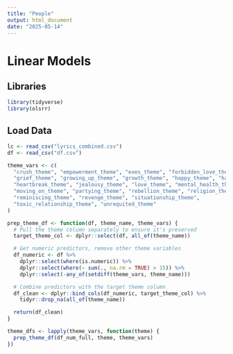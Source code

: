 ```yaml
---
title: "People"
output: html_document
date: "2025-05-14"
---
```

# Linear Models
## Libraries
```r
library(tidyverse)
library(olsrr)
```
## Load Data
```r
lc <- read_csv("lyrics_combined.csv")
df <- read_csv("df.csv")
```
```r
theme_vars <- c(
  "crush_theme", "empowerment_theme", "exes_theme", "forbidden_love_theme", 
  "grief_theme", "growing_up_theme", "growth_theme", "happy_theme", "hate_theme", 
  "heartbreak_theme", "jealousy_theme", "love_theme", "mental_health_theme", 
  "moving_on_theme", "partying_theme", "rebellion_theme", "religion_theme", 
  "reminiscing_theme", "revenge_theme", "situationship_theme", 
  "toxic_relationship_theme", "unrequited_theme"
)

prep_theme_df <- function(df, theme_name, theme_vars) {
  # Pull the theme column separately to ensure it's preserved
  target_theme_col <- dplyr::select(df, all_of(theme_name))

  # Get numeric predictors, remove other theme variables
  df_numeric <- df %>%
    dplyr::select(where(is.numeric)) %>%
    dplyr::select(where(~ sum(., na.rm = TRUE) > 15)) %>%
    dplyr::select(-any_of(setdiff(theme_vars, theme_name)))

  # Combine predictors with the target theme column
  df_clean <- dplyr::bind_cols(df_numeric, target_theme_col) %>%
    tidyr::drop_na(all_of(theme_name))

  return(df_clean)
}

theme_dfs <- lapply(theme_vars, function(theme) {
  prep_theme_df(df_num_full, theme, theme_vars)
})

```


